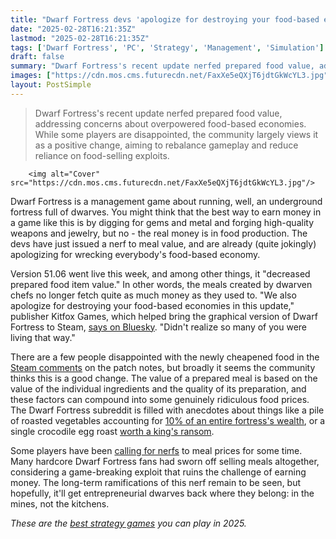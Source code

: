 ```yaml
---
title: "Dwarf Fortress devs 'apologize for destroying your food-based economies' after nerfing meal prices: 'Didn't realize so many of you were living that way'"
date: "2025-02-28T16:21:35Z"
lastmod: "2025-02-28T16:21:35Z"
tags: ['Dwarf Fortress', 'PC', 'Strategy', 'Management', 'Simulation']
draft: false
summary: "Dwarf Fortress's recent update nerfed prepared food value, addressing concerns about overpowered food-based economies. While some players are disappointed, the community largely views it as a positive change, aiming to rebalance gameplay and reduce reliance on food-selling exploits."
images: ["https://cdn.mos.cms.futurecdn.net/FaxXe5eQXjT6jdtGkWcYL3.jpg"]
layout: PostSimple
---
```

> Dwarf Fortress's recent update nerfed prepared food value, addressing concerns about overpowered food-based economies. While some players are disappointed, the community largely views it as a positive change, aiming to rebalance gameplay and reduce reliance on food-selling exploits.


        <img alt="Cover" src="https://cdn.mos.cms.futurecdn.net/FaxXe5eQXjT6jdtGkWcYL3.jpg"/>
        
Dwarf Fortress is a management game about running, well, an underground fortress full of dwarves. You might think that the best way to earn money in a game like this is by digging for gems and metal and forging high-quality weapons and jewelry, but no - the real money is in food production. The devs have just issued a nerf to meal value, and are already (quite jokingly) apologizing for wrecking everybody's food-based economy.

Version 51.06 went live this week, and among other things, it "decreased prepared food item value." In other words, the meals created by dwarven chefs no longer fetch quite as much money as they used to. "We also apologize for destroying your food-based economies in this update," publisher Kitfox Games, which helped bring the graphical version of Dwarf Fortress to Steam, [says on Bluesky](https://bsky.app/profile/kitfoxgames.com/post/3lj6bxsdy5x26). "Didn't realize so many of you were living that way."

There are a few people disappointed with the newly cheapened food in the [Steam comments](https://steamcommunity.com/app/975370/eventcomments/597393802249928796?snr=1_2108_9__2107) on the patch notes, but broadly it seems the community thinks this is a good change. The value of a prepared meal is based on the value of the individual ingredients and the quality of its preparation, and these factors can compound into some genuinely ridiculous food prices. The Dwarf Fortress subreddit is filled with anecdotes about things like a pile of roasted vegetables accounting for [10% of an entire fortress's wealth](https://www.reddit.com/r/dwarffortress/comments/1iq6e3v/10_of_my_18yearold_mountainhomes_created_wealth/), or a single crocodile egg roast [worth a king's ransom](https://www.reddit.com/r/dwarffortress/comments/1gwx1kt/personal_record_for_most_valuable_prepared_meal/).

Some players have been [calling for nerfs](https://www.reddit.com/r/dwarffortress/comments/1fmo05i/food_prices_too_high/) to meal prices for some time. Many hardcore Dwarf Fortress fans had sworn off selling meals altogether, considering a game-breaking exploit that ruins the challenge of earning money. The long-term ramifications of this nerf remain to be seen, but hopefully, it'll get entrepreneurial dwarves back where they belong: in the mines, not the kitchens.

*These are the *[<em>best strategy games</em>](https://www.gamesradar.com/best-strategy-games/)* you can play in 2025.*
        